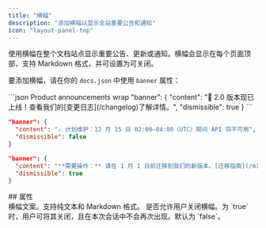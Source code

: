 ```yaml
---
title: "横幅"
description: "添加横幅以显示全站重要公告和通知"
icon: "layout-panel-top"
---
```


使用横幅在整个文档站点显示重要公告、更新或通知。横幅会显示在每个页面顶部，支持 Markdown 格式，并可设置为可关闭。

要添加横幅，请在你的 `docs.json` 中使用 `banner` 属性：

<CodeGroup>
  ```json Product announcements wrap
  "banner": {
    "content": "🚀 2.0 版本现已上线！查看我们的[变更日志](/changelog)了解详情。",
    "dismissible": true 
  }
  ```

  ```json Maintenance notices wrap
  "banner": {
    "content": "⚠️ 计划维护：12 月 15 日 02:00–04:00（UTC）期间 API 将不可用",
    "dismissible": false
  }
  ```

  ```json Required actions wrap
  "banner": {
    "content": "**需要操作：** 请在 1 月 1 日前迁移到我们的新版本。[迁移指南](/migration)",
    "dismissible": true
  }
  ```
</CodeGroup>

<div id="properties">
  ## 属性
</div>

<ResponseField name="content" type="string" required>
  横幅文案。支持纯文本和 Markdown 格式。
</ResponseField>

<ResponseField name="dismissible" type="boolean">
  是否允许用户关闭横幅。为 `true` 时，用户可将其关闭，且在本次会话中不会再次出现。默认为 `false`。
</ResponseField>